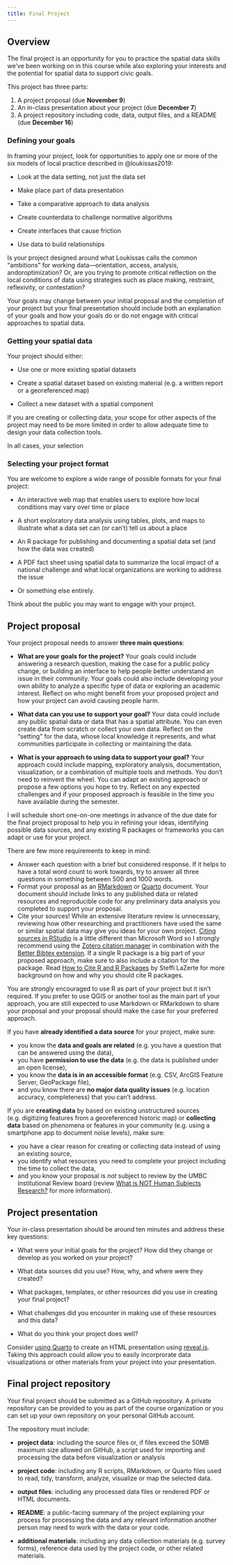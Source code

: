 ```yaml
---
title: Final Project
---
```


## Overview

The final project is an opportunity for you to practice the spatial data skills we've been working on in this course while also exploring your interests and the potential for spatial data to support civic goals.

This project has three parts:

1.  A project proposal (due **November 9**)
2.  An in-class presentation about your project (due **December 7**)
3.  A project repository including code, data, output files, and a README (due **December 16**)

### Defining your goals

In framing your project, look for opportunities to apply one or more of the six models of local practice described in @loukissas2019:

-   Look at the data setting, not just the data set

-   Make place part of data presentation

-   Take a comparative approach to data analysis

-   Create counterdata to challenge normative algorithms

-   Create interfaces that cause friction

-   Use data to build relationships

Is your project designed around what Loukissas calls the common "ambitions" for working data---orientation, access, analysis, andoroptimization? Or, are you trying to promote critical reflection on the local conditions of data using strategies such as place making, restraint, reflexivity, or contestation?

Your goals may change between your initial proposal and the completion of your project but your final presentation should include both an explanation of your goals and how your goals do or do not engage with critical approaches to spatial data.

### Getting your spatial data

Your project should either:

-   Use one or more existing spatial datasets

-   Create a spatial dataset based on existing material (e.g. a written report or a georeferenced map)

-   Collect a new dataset with a spatial component

If you are creating or collecting data, your scope for other aspects of the project may need to be more limited in order to allow adequate time to design your data collection tools.

In all cases, your selection

### Selecting your project format

You are welcome to explore a wide range of possible formats for your final project:

-   An interactive web map that enables users to explore how local conditions may vary over time or place

-   A short exploratory data analysis using tables, plots, and maps to illustrate what a data set can (or can't) tell us about a place

-   An R package for publishing and documenting a spatial data set (and how the data was created)

-   A PDF fact sheet using spatial data to summarize the local impact of a national challenge and what local organizations are working to address the issue

-   Or something else entirely.

Think about the public you may want to engage with your project.

## Project proposal

Your project proposal needs to answer **three main questions**:

-   **What are your goals for the project?** Your goals could include answering a research question, making the case for a public policy change, or building an interface to help people better understand an issue in their community. Your goals could also include developing your own ability to analyze a specific type of data or exploring an academic interest. Reflect on who might benefit from your proposed project and how your project can avoid causing people harm.

-   **What data can you use to support your goal?** Your data could include any public spatial data or data that has a spatial attribute. You can even create data from scratch or collect your own data. Reflect on the "setting" for the data, whose local knowledge it represents, and what communities participate in collecting or maintaining the data.

-   **What is your approach to using data to support your goal?** Your approach could include mapping, exploratory analysis, documentation, visualization, or a combination of multiple tools and methods. You don't need to reinvent the wheel. You can adapt an existing approach or propose a few options you hope to try. Reflect on any expected challenges and if your proposed approach is feasible in the time you have available during the semester.

::: {.callout-important appearance="simple"}
I will schedule short one-on-one meetings in advance of the due date for the final project proposal to help you in refining your ideas, identifying possible data sources, and any existing R packages or frameworks you can adapt or use for your project.
:::

There are few more requirements to keep in mind:

-   Answer each question with a brief but considered response. If it helps to have a total word count to work towards, try to answer all three questions in something between 500 and 1000 words.
-   Format your proposal as an [RMarkdown](https://rmarkdown.rstudio.com/index.html) or [Quarto](https://quarto.org/) document. Your document should include links to any published data or related resources and reproducible code for any preliminary data analysis you completed to support your proposal.
-   Cite your sources! While an extensive literature review is unnecessary, reviewing how other researching and practitioners have used the same or similar spatial data may give you ideas for your own project. [Citing sources in RStudio](https://rstudio.github.io/visual-markdown-editing/citations) is a little different than Microsoft Word so I strongly recommend using the [Zotero citation manager](https://zotero.org/) in combination with the [Better Bibtex extension](https://retorque.re/zotero-better-bibtex/). If a single R package is a big part of your proposed approach, make sure to also include a citation for the package. Read [How to Cite R and R Packages](https://ropensci.org/blog/2021/11/16/how-to-cite-r-and-r-packages/) by Steffi LaZerte for more background on how and why you should cite R packages.

::: {.callout-important appearance="simple"}
You are strongly encouraged to use R as part of your project but it isn't required. If you prefer to use QGIS or another tool as the main part of your approach, you are still expected to use Markdown or RMarkdown to share your proposal and your proposal should make the case for your preferred approach.
:::

If you have **already identified a data source** for your project, make sure:

-   you know the **data and goals are related** (e.g. you have a question that can be answered using the data),
-   you have **permission to use the data** (e.g. the data is published under an open license),
-   you know the **data is in an accessible format** (e.g. CSV, ArcGIS Feature Server, GeoPackage file),
-   and you know there are **no major data quality issues** (e.g. location accuracy, completeness) that you can't address.

If you are **creating data** by based on existing unstructured sources (e.g. digitizing features from a georeferenced historic map) or **collecting data** based on phenomena or features in your community (e.g. using a smartphone app to document noise levels), make sure:

-   you have a clear reason for creating or collecting data instead of using an existing source,
-   you identify what resources you need to complete your project including the time to collect the data,
-   and you know your proposal is *not* subject to review by the UMBC Institutional Review board (review [What is NOT Human Subjects Research?](https://research.umbc.edu/what-is-not-human-research/) for more information).

## Project presentation

Your in-class presentation should be around ten minutes and address these key questions:

-   What were your initial goals for the project? How did they change or develop as you worked on your project?

-   What data sources did you use? How, why, and where were they created?

-   What packages, templates, or other resources did you use in creating your final project?

-   What challenges did you encounter in making use of these resources and this data?

-   What do you think your project does well?

::: {.callout-tip appearance="minimal"}
Consider [using Quarto](https://quarto.org/docs/presentations/) to create an HTML presentation using [reveal.js](https://quarto.org/docs/presentations/revealjs/). Taking this approach could allow you to easily incorprorate data visualizations or other materials from your project into your presentation.
:::

## Final project repository

Your final project should be submitted as a GitHub repository. A private repository can be provided to you as part of the course organization or you can set up your own repository on your personal GitHub account.

The repository must include:

-   **project data**: including the source files or, if files exceed the 50MB maximum size allowed on GitHub, a script used for importing and processing the data before visualization or analysis

-   **project code**: including any R scripts, RMarkdown, or Quarto files used to read, tidy, transform, analyze, visualize or map the selected data.

-   **output files**: including any processed data files or rendered PDF or HTML documents.

-   **README**: a public-facing summary of the project explaining your process for processing the data and any relevant information another person may need to work with the data or your code.

-   **additional materials**: including any data collection materials (e.g. survey forms), reference data used by the project code, or other related materials.
